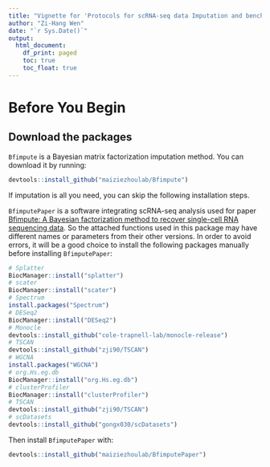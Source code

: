 ```yaml
---
title: "Vignette for 'Protocols for scRNA-seq data Imputation and benchmark with Bfimpute and BfimputePaper'"
author: "Zi-Hang Wen"
date: "`r Sys.Date()`"
output:
  html_document:
    df_print: paged
    toc: true
    toc_float: true
---
```



# Before You Begin
## Download the packages
`Bfimpute` is a Bayesian matrix factorization imputation method. You can
download it by running:
```R
devtools::install_github("maiziezhoulab/Bfimpute")
```
If imputation is all you need, you can skip the following installation steps.

`BfimputePaper` is a software integrating scRNA-seq analysis used for paper
[Bfimpute: A Bayesian factorization method to recover single-cell RNA sequencing data](https://doi.org/10.1101/2021.02.10.430649). So the attached functions used
in this package may have different names or parameters from their other
versions. In order to avoid errors, it will be a good choice to install the
following packages manually before installing `BfimputePaper`:

```R
# Splatter
BiocManager::install("splatter")
# scater
BiocManager::install("scater")
# Spectrum
install.packages("Spectrum")
# DESeq2
BiocManager::install("DESeq2")
# Monocle
devtools::install_github("cole-trapnell-lab/monocle-release")
# TSCAN
devtools::install_github("zji90/TSCAN")
# WGCNA
install.packages("WGCNA")
# org.Hs.eg.db
BiocManager::install("org.Hs.eg.db")
# clusterProfiler
BiocManager::install("clusterProfiler")
# TSCAN
devtools::install_github("zji90/TSCAN")
# scDatasets
devtools::install_github("gongx030/scDatasets")
```

Then install `BfimputePaper` with:
```R
devtools::install_github("maiziezhoulab/BfimputePaper")
```
